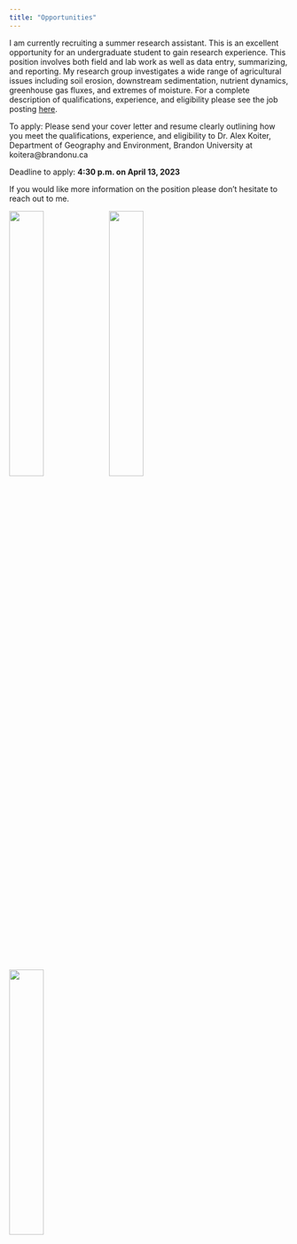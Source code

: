 ```yaml
---
title: "Opportunities"
---
```


I am currently recruiting a summer research assistant. This is an excellent opportunity for an undergraduate student to gain research experience. This position involves both field and lab work as well as data entry, summarizing, and reporting. My research group investigates a wide range of agricultural issues including soil erosion, downstream sedimentation, nutrient dynamics, greenhouse gas fluxes, and extremes of moisture. For a complete description of qualifications, experience, and eligibility please see the job posting [here](https://www.brandonu.ca/jobs/job/research-assistant-i-department-of-geography-environment-2/).

To apply: Please send your cover letter and resume clearly outlining how you meet the qualifications, experience, and eligibility to
Dr. Alex Koiter, Department of Geography and Environment, Brandon University at koitera@brandonu.ca

Deadline to apply: **4:30 p.m. on April 13, 2023**

If you would like more information on the position please don't hesitate to reach out to me.

<img src = "images/snow.jpg" width = "35%" align = "center">
<img src = "images/scanning.jpg" width = "35%" align = "center">
<img src = "images/research_site.jpg" width = "35%" align = "center">

